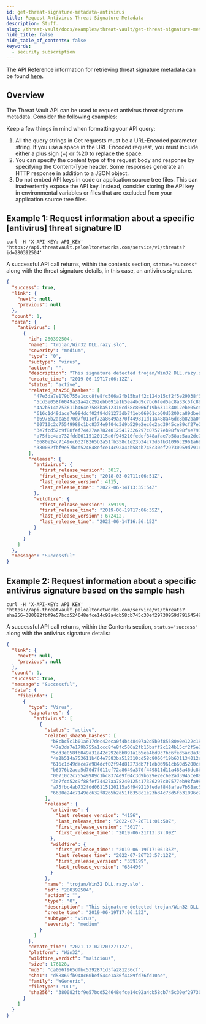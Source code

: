 ```yaml
---
id: get-threat-signature-metadata-antivirus
title: Request Antivirus Threat Signature Metadata
description: Stuff.
slug: /threat-vault/docs/examples/threat-vault/get-threat-signature-metadata-antivirus
hide_title: false
hide_table_of_contents: false
keywords:
  - security subscription
---
```


The API Reference information for retrieving threat signature metadata can be found [here](/cdss/threat-vault/api//advanced-threat-prevention#operation/threats).

## Overview

The Threat Vault API can be used to request antivirus threat signature metadata. Consider the following examples:

Keep a few things in mind when formatting your API query:

1. All the query strings in Get requests must be a URL-Encoded parameter string. If you use a space in the URL-Encoded request, you must include either a plus sign (+) or %20 to replace the space.
2. You can specify the content type of the request body and response by specifying the Content-Type header. Some responses generate an HTTP response in addition to a JSON object.
3. Do not embed API keys in code or application source tree files. This can inadvertently expose the API key. Instead, consider storing the API key in environmental variables or files that are excluded from your application source tree files.

## Example 1: Request information about a specific [antivirus] threat signature ID

```shell-session
curl -H 'X-API-KEY: API_KEY' 'https://api.threatvault.paloaltonetworks.com/service/v1/threats?id=280392504'
```

A successful API call returns, within the contents section, `status="success"` along with the threat signature details, in this case, an antivirus signature.

```json
{
  "success": true,
  "link": {
    "next": null,
    "previous": null
  },
  "count": 1,
  "data": {
    "antivirus": [
      {
        "id": 280392504,
        "name": "trojan/Win32 DLL.razy.slo",
        "severity": "medium",
        "type": "0",
        "subtype": "virus",
        "action": "",
        "description": "This signature detected trojan/Win32 DLL.razy.slo",
        "create_time": "2019-06-19T17:06:12Z",
        "status": "active",
        "related_sha256_hashes": [
          "47e3da7e179b755a1ccc8fe8fc506a2fb15baff2c124b15cf2f5e29038f3d1ac",
          "5cd3e058f6049a31a42c292ebb091a1b5ea4bd9c7bc6fed5ac8a33c5fc89924a",
          "4a2b514a753611b464e7583ba512310cd58c8066f19b631134012ebe05cd0e5f",
          "616c1d49dace7e984dcf02f94d81273db7f1eb06961cb60d5200ca89dbe640ac",
          "b6976b2aca5d70d7f011ef72a8649a370f449811d11a488a46dc8b82ba0f2f2a",
          "00710c2c75549989c1bc8374e9f04c3d9b529e2ec6e2ad3945ce89cf27e25bd4",
          "3e7fcd52c9f88fef74427aa78240125417326297c07577eb98fa98f4e793ca0e",
          "a75fbc4ab732fdd06115120115a6f949210fedef848afae7b58ac5aa2dc7c577",
          "6680e24c7149ec632f8265b2a51fb358c1e23b34c73d5fb31096c2961a69820b",
          "380082fbf9e57bcd524648efce14c92a4cb58cb745c30ef29730959d79164549"
        ],
        "release": {
          "antivirus": {
            "first_release_version": 3017,
            "first_release_time": "2018-03-02T11:06:51Z",
            "last_release_version": 4115,
            "last_release_time": "2022-06-14T13:35:54Z"
          },
          "wildfire": {
            "first_release_version": 359199,
            "first_release_time": "2019-06-19T17:06:35Z",
            "last_release_version": 672412,
            "last_release_time": "2022-06-14T16:56:15Z"
          }
        }
      }
    ]
  },
  "message": "Successful"
}
```

## Example 2: Request information about a specific antivirus signature based on the sample hash

```shell-session
curl -H 'X-API-KEY: API_KEY' 'https://api.threatvault.paloaltonetworks.com/service/v1/threats?sha256=380082fbf9e57bcd524648efce14c92a4cb58cb745c30ef29730959d79164549'
```

A successful API call returns, within the Contents section, `status="success"` along with the antivirus signature details:

```json
{
  "link": {
    "next": null,
    "previous": null
  },
  "count": 1,
  "success": true,
  "message": "Successful",
  "data": {
    "fileinfo": [
      {
        "type": "Virus",
        "signatures": {
          "antivirus": [
            {
              "status": "active",
              "related_sha256_hashes": [
                "b8cbc5c1b01ae17dec42eca0f4b448407a2d5b9f85580e0e122c1854f4f80e37",
                "47e3da7e179b755a1ccc8fe8fc506a2fb15baff2c124b15cf2f5e29038f3d1ac",
                "5cd3e058f6049a31a42c292ebb091a1b5ea4bd9c7bc6fed5ac8a33c5fc89924a",
                "4a2b514a753611b464e7583ba512310cd58c8066f19b631134012ebe05cd0e5f",
                "616c1d49dace7e984dcf02f94d81273db7f1eb06961cb60d5200ca89dbe640ac",
                "b6976b2aca5d70d7f011ef72a8649a370f449811d11a488a46dc8b82ba0f2f2a",
                "00710c2c75549989c1bc8374e9f04c3d9b529e2ec6e2ad3945ce89cf27e25bd4",
                "3e7fcd52c9f88fef74427aa78240125417326297c07577eb98fa98f4e793ca0e",
                "a75fbc4ab732fdd06115120115a6f949210fedef848afae7b58ac5aa2dc7c577",
                "6680e24c7149ec632f8265b2a51fb358c1e23b34c73d5fb31096c2961a69820b"
              ],
              "release": {
                "antivirus": {
                  "last_release_version": "4156",
                  "last_release_time": "2022-07-26T11:01:50Z",
                  "first_release_version": "3017",
                  "first_release_time": "2019-06-21T13:37:09Z"
                },
                "wildfire": {
                  "first_release_time": "2019-06-19T17:06:35Z",
                  "last_release_time": "2022-07-26T23:57:12Z",
                  "first_release_version": "359199",
                  "last_release_version": "684496"
                }
              },
              "name": "trojan/Win32 DLL.razy.slo",
              "id": "280392504",
              "action": "",
              "type": "0",
              "description": "This signature detected trojan/Win32 DLL.razy.slo",
              "create_time": "2019-06-19T17:06:12Z",
              "subtype": "virus",
              "severity": "medium"
            }
          ]
        },
        "create_time": "2021-12-02T20:27:12Z",
        "platform": "Win32",
        "wildfire_verdict": "malicious",
        "size": 176128,
        "md5": "ca066f965dfbc5392871d3fa281236cf",
        "sha1": "d58869fb948c60bef544e1a36f4489fd76fd10ae",
        "family": "WGeneric",
        "filetype": "DLL",
        "sha256": "380082fbf9e57bcd524648efce14c92a4cb58cb745c30ef29730959d79164549"
      }
    ]
  }
}
```
